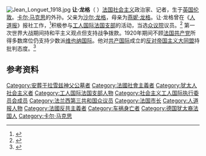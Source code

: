 [[File:Jean_Longuet_1918.jpg|thumb]]
'''让·龙格'''（{{lang-fr|Jean-Laurent-Frederick Longuet}} {{bd|1876年|10月5日|1938年|9月11日}} ）[[法国|法国]][[社会主义|社会主义]]政治家、记者，生于[[英国|英国]][[伦敦|伦敦]]。[[卡尔·马克思|卡尔·马克思]]的外孙。父亲为[[沙尔·龙格|沙尔·龙格]]，母亲为[[燕妮·龙格|燕妮·龙格]]。让·龙格曾在《[[人道报|人道报]]》报社工作，<ref>{{cite news|title=Entry on Jean Longuet|work=[[Great_Soviet_Encyclopedia|Great Soviet Encyclopedia]]|url=https://encyclopedia2.thefreedictionary.com/Jean+Longuet|accessdate=8 November 2019|archive-date=2016-03-05|archive-url=https://web.archive.org/web/20160305142704/http://encyclopedia2.thefreedictionary.com/Jean+Longuet|dead-url=no}}</ref>积极参与[[工人国际法国支部|工人国际法国支部]]的活动，当选[[众议院_(法国)|众议院]]议员。<ref name=Petersb>{{cite news|title=Grandsons of Karl Marx lean Left, but differ on heirs of teaching|work=[[Tampa_Bay_Times|St. Petersburg Times]], 30 May 1948, p 40.|url=https://news.google.com/newspapers?nid=888&dat=19480530&id=_G1PAAAAIBAJ&sjid=B08DAAAAIBAJ&pg=5935,413144|accessdate=9 November 2019}}</ref> 第一次世界大战期间持和平主义观点但支持战争拨款。1920年{{le|图尔大会|Tours Congress}}期间不顾[[法国共产党|法国共产党]]所得多数席位仍支持少数派[[维也纳国际|维也纳国际]]。他对[[共产国际|共产国际]]成立的[[反对帝国主义大同盟|反对帝国主义大同盟]]持批判态度。<ref>{{cite web|url=http://www.marxists.org/glossary/people/l/o.htm#jean-longuet|title=Glossary of People: Jean Longuet|work=marxists.org|accessdate=2020-08-14|archive-date=2020-04-14|archive-url=https://web.archive.org/web/20200414125234/https://www.marxists.org/glossary/people/l/o.htm#jean-longuet|dead-url=no}}</ref>

==参考资料==
{{reflist}}

{{DEFAULTSORT:Longuet, Jean}}
[[Category:安葬于拉雪兹神父公墓者|Category:安葬于拉雪兹神父公墓者]]
[[Category:法國社會主義者|Category:法國社會主義者]]
[[Category:犹太人社会主义者|Category:犹太人社会主义者]]
[[Category:工人国际法国支部人物|Category:工人国际法国支部人物]]
[[Category:社会主义工人国际执行委员会成员|Category:社会主义工人国际执行委员会成员]]
[[Category:法兰西第三共和国众议员|Category:法兰西第三共和国众议员]]
[[Category:法国市长|Category:法国市长]]
[[Category:人道报人物|Category:人道报人物]]
[[Category:法國反共主義者|Category:法國反共主義者]]
[[Category:车祸身亡者|Category:车祸身亡者]]
[[Category:德国犹太裔法国人|Category:德国犹太裔法国人]]
[[Category:卡尔·马克思|Category:卡尔·马克思]]